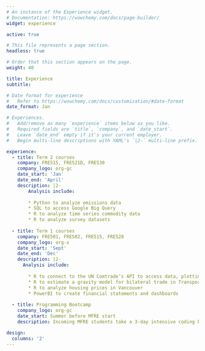 ```yaml
---
# An instance of the Experience widget.
# Documentation: https://wowchemy.com/docs/page-builder/
widget: experience

active: true 

# This file represents a page section.
headless: true

# Order that this section appears on the page.
weight: 40

title: Experience
subtitle:

# Date format for experience
#   Refer to https://wowchemy.com/docs/customization/#date-format
date_format: Jan

# Experiences.
#   Add/remove as many `experience` items below as you like.
#   Required fields are `title`, `company`, and `date_start`.
#   Leave `date_end` empty if it's your current employer.
#   Begin multi-line descriptions with YAML's `|2-` multi-line prefix.

experience:
  - title: Term 2 courses
    company: FRE515, FRE521D, FRE530
    company_logo: org-gc
    date_start: 'Jan'
    date_end: 'April'
    description: |2-
        Analysis include:
        
        * Python to analyze emissions data
        * SQL to access Google Big Query
        * R to analyze time series commodity data
        * R to analyze survey datasets
        
  - title: Term 1 courses
    company: FRE501, FRE502, FRE515, FRE528
    company_logo: org-x
    date_start: 'Sept'
    date_end: 'Dec'
    description: |2-
      Analysis include:
        
        * R to connect to the UN Comtrade’s API to access data, plotting data and analyzing data to demonstrate law of one price
        * R to estimate a gravity model for bilateral trade in Transport Services (TSP) 
        * R to analyze housing prices in Vancouver
        * PowerBI to create financial statements and dashboards
      
  - title: Programming Bootcamp
    company_logo: org-gc
    date_start: Summer before MFRE start
    description: Incoming MFRE students take a 3-day intensive coding bootcamp to bring them up to quality required to succeed in the program

design:
  columns: '2'
---
```

